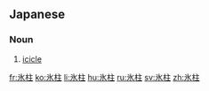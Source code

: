 ==Japanese==
{{ja-kanjitab|ひょう|ちゅう|yomi=o}}
{{ja-kanjitab|yomi=irr|sort=つらら}}

===Noun===
{{ja-noun|ひょうちゅう}}

{{ja-noun|つらら}}

# [[icicle]]

[[fr:氷柱]]
[[ko:氷柱]]
[[li:氷柱]]
[[hu:氷柱]]
[[ru:氷柱]]
[[sv:氷柱]]
[[zh:氷柱]]